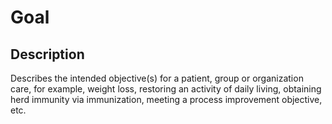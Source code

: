 # Goal
 ## Description 
 Describes the intended objective(s) for a patient, group or organization care, for example, weight loss, restoring an activity of daily living, obtaining herd immunity via immunization, meeting a process improvement objective, etc.